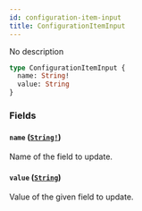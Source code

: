 ```yaml
---
id: configuration-item-input
title: ConfigurationItemInput
---
```


No description

```graphql
type ConfigurationItemInput {
  name: String!
  value: String
}
```

### Fields

#### `name` ([`String!`](/docs/developer/api-reference/scalars/string))

Name of the field to update.

#### `value` ([`String`](/docs/developer/api-reference/scalars/string))

Value of the given field to update.
